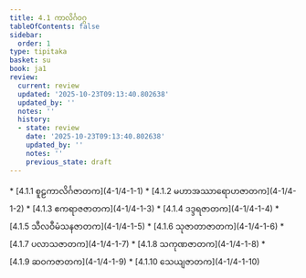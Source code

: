 ```yaml
---
title: 4.1 ကာလိင်္ဂဝဂ္ဂ
tableOfContents: false
sidebar:
  order: 1
type: tipitaka
basket: su
book: ja1
review:
  current: review
  updated: '2025-10-23T09:13:40.802638'
  updated_by: ''
  notes: ''
  history:
  - state: review
    date: '2025-10-23T09:13:40.802638'
    updated_by: ''
    notes: ''
    previous_state: draft
---
```



<ReviewStatus review={frontmatter.review} showDetails={true} />

<HypothesisAnnotation frontmatter={frontmatter} />

<DynamicBreadcrumb />



<TableOfContents book="ja1" section="4.1">
* [4.1.1 စူဠကာလိင်္ဂဇာတက](4-1/4-1-1)
* [4.1.2 မဟာအဿာရောဟဇာတက](4-1/4-1-2)
* [4.1.3 ဧကရာဇဇာတက](4-1/4-1-3)
* [4.1.4 ဒဒ္ဒရဇာတက](4-1/4-1-4)
* [4.1.5 သီလဝီမံသနဇာတက](4-1/4-1-5)
* [4.1.6 သုဇာတာဇာတက](4-1/4-1-6)
* [4.1.7 ပလာသဇာတက](4-1/4-1-7)
* [4.1.8 သကုဏဇာတက](4-1/4-1-8)
* [4.1.9 ဆဝကဇာတက](4-1/4-1-9)
* [4.1.10 သေယျဇာတက](4-1/4-1-10)
</TableOfContents>